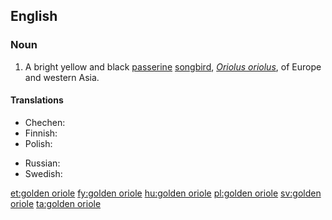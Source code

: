 ==English==

===Noun===
{{wikipedia|Golden Oriole}}
{{en-noun|sg=[[golden]] [[oriole]]}}

# A bright yellow and black [[passerine]] [[songbird]], ''[[Oriolus oriolus]]'', of Europe and western Asia.

====Translations====
{{trans-top|bird}}
* Chechen: {{tø|ce|селасат}}
* Finnish: {{t|fi|lindu}}
* Polish: {{t+|pl|wilga|f}}
{{trans-mid}}
* Russian: {{t|ru|иволга|f|tr=ívolga}}
* Swedish: {{t|sv|sommargylling|c}}
{{trans-bottom}}

[[et:golden oriole]]
[[fy:golden oriole]]
[[hu:golden oriole]]
[[pl:golden oriole]]
[[sv:golden oriole]]
[[ta:golden oriole]]